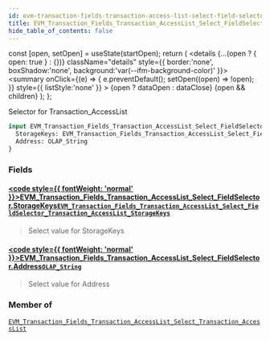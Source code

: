 ```yaml
---
id: evm-transaction-fields-transaction-access-list-select-field-selector
title: EVM_Transaction_Fields_Transaction_AccessList_Select_FieldSelector
hide_table_of_contents: false
---
```







  const [open, setOpen] = useState(startOpen);
  return (
    <details {...(open ? { open: true } : {})} className="details" style={{ border:'none', boxShadow:'none', background:'var(--ifm-background-color)' }}>
      <summary
        onClick={(e) => {
          e.preventDefault();
          setOpen((open) => !open);
        }}
        style={{ listStyle:'none' }}
      >
      {open ? dataOpen : dataClose}
      </summary>
      {open && children}
    </details>
  );
};




Selector for Transaction_AccessList


```graphql
input EVM_Transaction_Fields_Transaction_AccessList_Select_FieldSelector {
  StorageKeys: EVM_Transaction_Fields_Transaction_AccessList_Select_FieldSelector_Transaction_AccessList_StorageKeys
  Address: OLAP_String
}
```




### Fields

#### [<code style={{ fontWeight: 'normal' }}>EVM_Transaction_Fields_Transaction_AccessList_Select_FieldSelector.<b>StorageKeys</b></code>](#)<Bullet />[`EVM_Transaction_Fields_Transaction_AccessList_Select_FieldSelector_Transaction_AccessList_StorageKeys`](/docs/graphql-reference/inputs/evm-transaction-fields-transaction-access-list-select-field-selector-transaction-access-list-storage-keys) <Badge class="secondary" text="input"/>
> Select value for StorageKeys
> 

#### [<code style={{ fontWeight: 'normal' }}>EVM_Transaction_Fields_Transaction_AccessList_Select_FieldSelector.<b>Address</b></code>](#)<Bullet />[`OLAP_String`](/docs/graphql-reference/inputs/olap-string) <Badge class="secondary" text="input"/>
> Select value for Address
> 



### Member of

[`EVM_Transaction_Fields_Transaction_AccessList_Select_Transaction_AccessList`](/docs/graphql-reference/inputs/evm-transaction-fields-transaction-access-list-select-transaction-access-list)  <Badge class="secondary" text="input"/>


